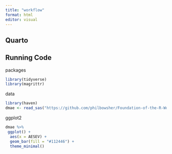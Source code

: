 ```yaml
---
title: "workflow"
format: html
editor: visual
---
```


## Quarto

## Running Code

packages

```r
library(tidyverse)
library(magrittr)
```

data

```r
library(haven)
dmae <- read_sas("https://github.com/philbowsher/Foundation-of-the-R-Workflow-workshop-2019-09-06/raw/master/Examples/data/dmae.sas7bdat",NULL)
```

ggplot2

```r
dmae %>%
 ggplot() +
  aes(x = AESEV) +
  geom_bar(fill = "#112446") +
  theme_minimal()
```
